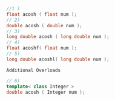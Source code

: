 ```cpp
//1 )
float acosh ( float num );
// 2)
double acosh ( double num );
// 3)
long double acosh ( long double num );
// 4)
float acoshf( float num );
// 5)
long double acoshl( long double num );
```

`Additional Overloads`

```cpp
// 6)
template< class Integer >
double acosh ( Integer num );
```